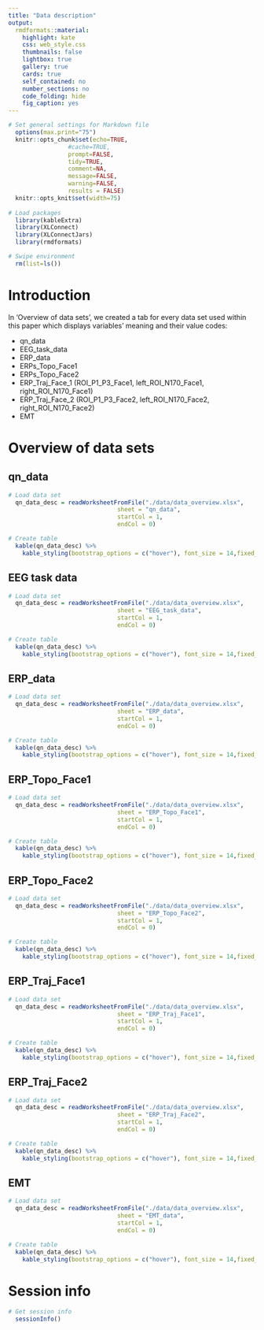 ```yaml
---
title: "Data description"
output: 
  rmdformats::material:
    highlight: kate
    css: web_style.css
    thumbnails: false
    lightbox: true
    gallery: true
    cards: true
    self_contained: no
    number_sections: no
    code_folding: hide
    fig_caption: yes
---
```


<!-- Set up workspace -->

```r

# Set general settings for Markdown file 
  options(max.print="75")
  knitr::opts_chunk$set(echo=TRUE,
  	             #cache=TRUE,
                 prompt=FALSE,
                 tidy=TRUE,
                 comment=NA,
                 message=FALSE,
                 warning=FALSE,
                 results = FALSE)
  knitr::opts_knit$set(width=75)
  
# Load packages
  library(kableExtra)
  library(XLConnect)
  library(XLConnectJars)
  library(rmdformats)

# Swipe environment
  rm(list=ls())

```

# Introduction 

In 'Overview of data sets', we created a tab for every data set used within this paper which displays variables' meaning and their value codes:

  + qn_data
  + EEG_task_data
  + ERP_data
  + ERPs_Topo_Face1
  + ERPs_Topo_Face2
  + ERP_Traj_Face_1 (ROI_P1_P3_Face1, left_ROI_N170_Face1, right_ROI_N170_Face1)
  + ERP_Traj_Face_2 (ROI_P1_P3_Face2, left_ROI_N170_Face2, right_ROI_N170_Face2)
  + EMT
  
# Overview of data sets {.tabset .tabset-pills}

## qn_data

<!-- Display qn_data descriptions -->  
  
```r

# Load data set
  qn_data_desc = readWorksheetFromFile("./data/data_overview.xlsx", 
                               sheet = "qn_data", 
                               startCol = 1,
                               endCol = 0)

# Create table
  kable(qn_data_desc) %>% 
    kable_styling(bootstrap_options = c("hover"), font_size = 14,fixed_thead = T)

```
  


## EEG task data

<!-- Display EEG task descriptions -->  

```r

# Load data set
  qn_data_desc = readWorksheetFromFile("./data/data_overview.xlsx",
                               sheet = "EEG_task_data",
                               startCol = 1,
                               endCol = 0)

# Create table
  kable(qn_data_desc) %>%
    kable_styling(bootstrap_options = c("hover"), font_size = 14,fixed_thead = T)

```


## ERP_data

<!-- Display ERP data descriptions -->  


```r

# Load data set
  qn_data_desc = readWorksheetFromFile("./data/data_overview.xlsx",
                               sheet = "ERP_data",
                               startCol = 1,
                               endCol = 0)

# Create table
  kable(qn_data_desc) %>%
    kable_styling(bootstrap_options = c("hover"), font_size = 14,fixed_thead = T)

```


## ERP_Topo_Face1

<!-- Display ERP data descriptions -->  

```r

# Load data set
  qn_data_desc = readWorksheetFromFile("./data/data_overview.xlsx",
                               sheet = "ERP_Topo_Face1",
                               startCol = 1,
                               endCol = 0)

# Create table
  kable(qn_data_desc) %>%
    kable_styling(bootstrap_options = c("hover"), font_size = 14,fixed_thead = T)

```


## ERP_Topo_Face2

<!-- Display ERP data descriptions -->  


```r

# Load data set
  qn_data_desc = readWorksheetFromFile("./data/data_overview.xlsx",
                               sheet = "ERP_Topo_Face2",
                               startCol = 1,
                               endCol = 0)

# Create table
  kable(qn_data_desc) %>%
    kable_styling(bootstrap_options = c("hover"), font_size = 14,fixed_thead = T)

```


## ERP_Traj_Face1

<!-- Display ERP data descriptions -->  


```r

# Load data set
  qn_data_desc = readWorksheetFromFile("./data/data_overview.xlsx",
                               sheet = "ERP_Traj_Face1",
                               startCol = 1,
                               endCol = 0)

# Create table
  kable(qn_data_desc) %>%
    kable_styling(bootstrap_options = c("hover"), font_size = 14,fixed_thead = T)

```


## ERP_Traj_Face2

<!-- Display ERP data descriptions -->  


```r

# Load data set
  qn_data_desc = readWorksheetFromFile("./data/data_overview.xlsx",
                               sheet = "ERP_Traj_Face2",
                               startCol = 1,
                               endCol = 0)

# Create table
  kable(qn_data_desc) %>%
    kable_styling(bootstrap_options = c("hover"), font_size = 14,fixed_thead = T)

```


## EMT

<!-- Display EMT task data descriptions -->  

```r

# Load data set
  qn_data_desc = readWorksheetFromFile("./data/data_overview.xlsx",
                               sheet = "EMT_data",
                               startCol = 1,
                               endCol = 0)

# Create table
  kable(qn_data_desc) %>%
    kable_styling(bootstrap_options = c("hover"), font_size = 14,fixed_thead = T)

```


# Session info

<!-- Provide session info  -->

```r

# Get session info 
  sessionInfo()

```

